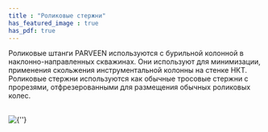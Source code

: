 ```yaml
---
title : "Роликовые стержни"
has_featured_image : true
has_pdf: true
---
```


Роликовые штанги PARVEEN используются с бурильной колонной в наклонно-направленных скважинах. Они используют для минимизации, применения скольжения инструментальной колонны на стенке НКТ. Роликовые стержни используются как обычные тросовые стержни с прорезями, отфрезерованными для размещения обычных роликовых колес.

<br />
<Image src={image} alt={''} />